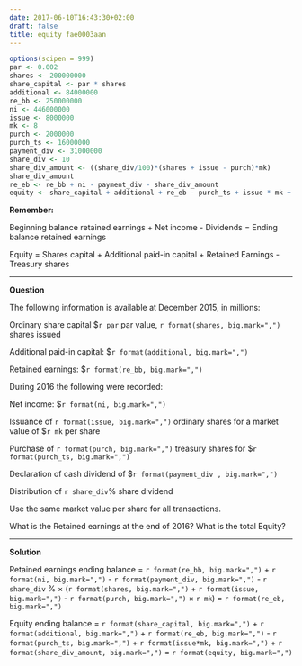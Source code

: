 ```yaml
---
date: 2017-06-10T16:43:30+02:00
draft: false
title: equity fae0003aan
---
```


```r
options(scipen = 999)
par <- 0.002
shares <- 200000000
share_capital <- par * shares
additional <- 84000000
re_bb <- 250000000
ni <- 446000000
issue <- 8000000
mk <- 8
purch <- 2000000
purch_ts <- 16000000
payment_div <- 31000000
share_div <- 10
share_div_amount <- ((share_div/100)*(shares + issue - purch)*mk)
share_div_amount
re_eb <- re_bb + ni - payment_div - share_div_amount
equity <- share_capital + additional + re_eb - purch_ts + issue * mk + share_div_amount
```

**Remember:**

Beginning balance retained earnings + Net income - Dividends = Ending balance retained earnings

Equity = Shares capital + Additional paid-in capital + Retained Earnings - Treasury shares


***

**Question**

The following information is available at December 2015, in millions:

Ordinary share capital $`r par` par value, `r format(shares, big.mark=",")` shares issued

Additional paid-in capital: $`r format(additional, big.mark=",")`

Retained earnings: $`r format(re_bb, big.mark=",")`

During 2016 the following were recorded:

Net income: $`r format(ni, big.mark=",")` 

Issuance of `r format(issue, big.mark=",")` ordinary shares for a market value of $`r mk` per share

Purchase of `r format(purch, big.mark=",")` treasury shares for $`r format(purch_ts, big.mark=",")`

Declaration of cash dividend of $`r format(payment_div , big.mark=",")`

Distribution of `r share_div`\% share dividend 

Use the same market value per share for all transactions.

What is the Retained earnings at the end of 2016? What is the total Equity?


***

**Solution**

Retained earnings ending balance = `r format(re_bb, big.mark=",")` + `r format(ni, big.mark=",")` - `r format(payment_div, big.mark=",")` - `r share_div` \% $\times$ (`r format(shares, big.mark=",")` + `r format(issue, big.mark=",")` - `r format(purch, big.mark=",")` $\times$ `r mk`) = `r format(re_eb, big.mark=",")`

Equity ending balance = `r format(share_capital, big.mark=",")` + `r format(additional, big.mark=",")` + `r format(re_eb, big.mark=",")` - `r format(purch_ts, big.mark=",")` + `r format(issue*mk, big.mark=",")` + `r format(share_div_amount, big.mark=",")` = `r format(equity, big.mark=",")`



